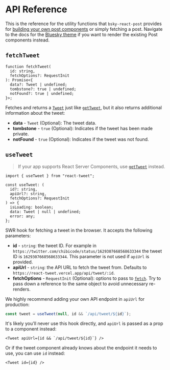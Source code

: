 # API Reference

This is the reference for the utility functions that `bsky-react-post` provides for [building your own post components](/custom-theme) or simply fetching a post. Navigate to the docs for the [Bluesky theme](/bluesky-theme) if you want to render the existing Post components instead.

## `fetchTweet`

```tsx
function fetchTweet(
  id: string,
  fetchOptions?: RequestInit
): Promise<{
  data?: Tweet | undefined;
  tombstone?: true | undefined;
  notFound?: true | undefined;
}>;
```

Fetches and returns a [`Tweet`](https://github.com/vercel-labs/react-tweet/blob/main/packages/react-tweet/src/api/types/tweet.ts) just like [`getTweet`](#gettweet), but it also returns additional information about the tweet:

- **data** - `Tweet` (Optional): The tweet data.
- **tombstone** - `true` (Optional): Indicates if the tweet has been made private.
- **notFound** - `true` (Optional): Indicates if the tweet was not found.

## `useTweet`

> If your app supports React Server Components, use [`getTweet`](#gettweet) instead.

```tsx
import { useTweet } from "react-tweet";

const useTweet: (
  id?: string,
  apiUrl?: string,
  fetchOptions?: RequestInit
) => {
  isLoading: boolean;
  data: Tweet | null | undefined;
  error: any;
};
```

SWR hook for fetching a tweet in the browser. It accepts the following parameters:

- **id** - `string`: the tweet ID. For example in `https://twitter.com/chibicode/status/1629307668568633344` the tweet ID is `1629307668568633344`. This parameter is not used if `apiUrl` is provided.
- **apiUrl** - `string`: the API URL to fetch the tweet from. Defaults to `https://react-tweet.vercel.app/api/tweet/:id`.
- **fetchOptions** - `RequestInit` (Optional): options to pass to [`fetch`](https://developer.mozilla.org/en-US/docs/Web/API/fetch). Try to pass down a reference to the same object to avoid unnecessary re-renders.

We highly recommend adding your own API endpoint in `apiUrl` for production:

```ts
const tweet = useTweet(null, id && `/api/tweet/${id}`);
```

It's likely you'll never use this hook directly, and `apiUrl` is passed as a prop to a component instead:

```tsx
<Tweet apiUrl={id && `/api/tweet/${id}`} />
```

Or if the tweet component already knows about the endpoint it needs to use, you can use `id` instead:

```tsx
<Tweet id={id} />
```
